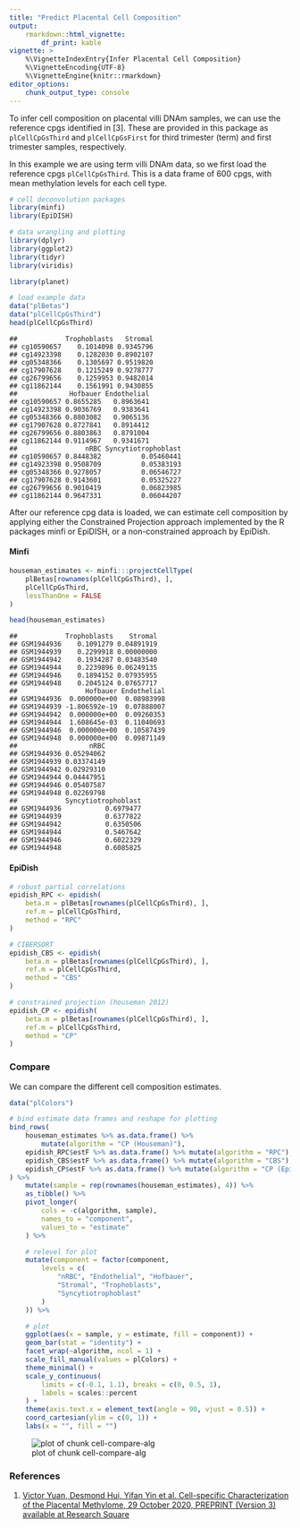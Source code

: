 ```yaml
---
title: "Predict Placental Cell Composition"
output: 
    rmarkdown::html_vignette:
        df_print: kable
vignette: >
    %\VignetteIndexEntry{Infer Placental Cell Composition}
    %\VignetteEncoding{UTF-8}
    %\VignetteEngine{knitr::rmarkdown}
editor_options: 
    chunk_output_type: console
---
```


To infer cell composition on placental villi DNAm samples, we can use the
reference cpgs identified in [3]. These are provided in this package as
`plCellCpGsThird` and `plCellCpGsFirst` for third trimester (term) and
first trimester samples, respectively.

In this example we are using term villi DNAm data, so we first load the 
reference cpgs `plCellCpGsThird`. This is a data frame of 600 cpgs, with 
mean methylation levels for each cell type.


```r
# cell deconvolution packages
library(minfi)
library(EpiDISH)

# data wrangling and plotting
library(dplyr)
library(ggplot2)
library(tidyr)
library(viridis)

library(planet)

# load example data
data("plBetas")
data("plCellCpGsThird")
head(plCellCpGsThird)
```

```
##            Trophoblasts   Stromal
## cg10590657    0.1014098 0.9345796
## cg14923398    0.1282030 0.8902107
## cg05348366    0.1305697 0.9519820
## cg17907628    0.1215249 0.9278777
## cg26799656    0.1259953 0.9482014
## cg11862144    0.1561991 0.9430855
##             Hofbauer Endothelial
## cg10590657 0.8655285   0.8963641
## cg14923398 0.9036769   0.9383641
## cg05348366 0.8803082   0.9065136
## cg17907628 0.8727841   0.8914412
## cg26799656 0.8803863   0.8791004
## cg11862144 0.9114967   0.9341671
##                 nRBC Syncytiotrophoblast
## cg10590657 0.8448382          0.05460441
## cg14923398 0.9508709          0.05383193
## cg05348366 0.9278057          0.06546727
## cg17907628 0.9143601          0.05325227
## cg26799656 0.9010419          0.06823985
## cg11862144 0.9647331          0.06044207
```

After our reference cpg data is loaded, we can estimate cell composition by
applying either the Constrained Projection approach implemented by the R 
packages minfi or EpiDISH, or a non-constrained approach by EpiDish.

#### Minfi


```r
houseman_estimates <- minfi:::projectCellType(
    plBetas[rownames(plCellCpGsThird), ],
    plCellCpGsThird,
    lessThanOne = FALSE
)

head(houseman_estimates)
```

```
##            Trophoblasts    Stromal
## GSM1944936    0.1091279 0.04891919
## GSM1944939    0.2299918 0.00000000
## GSM1944942    0.1934287 0.03483540
## GSM1944944    0.2239896 0.06249135
## GSM1944946    0.1894152 0.07935955
## GSM1944948    0.2045124 0.07657717
##                 Hofbauer Endothelial
## GSM1944936  0.000000e+00  0.08983998
## GSM1944939 -1.806592e-19  0.07888007
## GSM1944942  0.000000e+00  0.09260353
## GSM1944944  1.608645e-03  0.11040693
## GSM1944946  0.000000e+00  0.10587439
## GSM1944948  0.000000e+00  0.09871149
##                  nRBC
## GSM1944936 0.05294062
## GSM1944939 0.03374149
## GSM1944942 0.02929310
## GSM1944944 0.04447951
## GSM1944946 0.05407587
## GSM1944948 0.02269798
##            Syncytiotrophoblast
## GSM1944936           0.6979477
## GSM1944939           0.6377822
## GSM1944942           0.6350506
## GSM1944944           0.5467642
## GSM1944946           0.6022329
## GSM1944948           0.6085825
```

#### EpiDish


```r
# robust partial correlations
epidish_RPC <- epidish(
    beta.m = plBetas[rownames(plCellCpGsThird), ],
    ref.m = plCellCpGsThird,
    method = "RPC"
)

# CIBERSORT
epidish_CBS <- epidish(
    beta.m = plBetas[rownames(plCellCpGsThird), ],
    ref.m = plCellCpGsThird,
    method = "CBS"
)

# constrained projection (houseman 2012)
epidish_CP <- epidish(
    beta.m = plBetas[rownames(plCellCpGsThird), ],
    ref.m = plCellCpGsThird,
    method = "CP"
)
```

### Compare

We can compare the different cell composition estimates.


```r
data("plColors")

# bind estimate data frames and reshape for plotting
bind_rows(
    houseman_estimates %>% as.data.frame() %>% 
        mutate(algorithm = "CP (Houseman)"),
    epidish_RPC$estF %>% as.data.frame() %>% mutate(algorithm = "RPC"),
    epidish_CBS$estF %>% as.data.frame() %>% mutate(algorithm = "CBS"),
    epidish_CP$estF %>% as.data.frame() %>% mutate(algorithm = "CP (EpiDISH)")
) %>%
    mutate(sample = rep(rownames(houseman_estimates), 4)) %>%
    as_tibble() %>%
    pivot_longer(
        cols = -c(algorithm, sample),
        names_to = "component",
        values_to = "estimate"
    ) %>%

    # relevel for plot
    mutate(component = factor(component,
        levels = c(
            "nRBC", "Endothelial", "Hofbauer",
            "Stromal", "Trophoblasts",
            "Syncytiotrophoblast"
        )
    )) %>%

    # plot
    ggplot(aes(x = sample, y = estimate, fill = component)) +
    geom_bar(stat = "identity") +
    facet_wrap(~algorithm, ncol = 1) +
    scale_fill_manual(values = plColors) +
    theme_minimal() +
    scale_y_continuous(
        limits = c(-0.1, 1.1), breaks = c(0, 0.5, 1),
        labels = scales::percent
    ) +
    theme(axis.text.x = element_text(angle = 90, vjust = 0.5)) +
    coord_cartesian(ylim = c(0, 1)) +
    labs(x = "", fill = "")
```

![plot of chunk cell-compare-alg](fig/cell-compare-alg-1.png)

### References

1. [Victor Yuan, Desmond Hui, Yifan Yin et al. Cell-specific Characterization 
of the Placental Methylome, 29 October 2020, PREPRINT (Version 3) available at
Research Square](https://www.researchsquare.com/article/rs-38223/v3)
